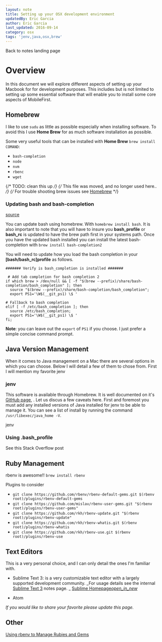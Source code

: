```yaml
---
layout: note
title: Setting up your OSX development environment
updatedBy: Eric Garcia
author: Eric Garcia
last_updated: 2016-09-14
category: osx
tags: 'jenv,java,osx,brew'
---
```



Back to notes <Link to="/notes">landing page</Link>

# Overview

In this document we will explore different aspects of setting up your Macbook for for development purposes. This includes but is not limited to setting up some essential software that will enable you to install some core aspects of MobileFirst.

## Homebrew

I like to use `sudu` as little as possible especially when installing software. To avoid this I use **Home Brew** for as much software installation as possible.

Some very useful tools that can be installed with **Home Brew** `brew install COMAND`:

- `bash-completion`
- `node`
- `nvm`
- `rbenc`
- `wget`

{/* TODO: clean this up */}
{/* This file was moved, and no longer used here.. */}
{/* For trouble shooting brew issues see [Homebrew](./homebrew) */}

### Updating bash and bash-completion

[source][bash_completion_source]

You can update bash using homebrew. With `homebrew install bash`. It is also important to note that you will have to insure you **bash_profile** or **bash_rc** is updated to have the brew path first in your systems path. Once you have the updated bash installed you can install the latest bash-completion with `brew install bash-completion2`

You will need to update how you load the bash completion in your **[bash/bash_rc]profile** as follows.

```shell
####### Verify is bash_completion is installed #######

 # Add tab completion for bash completion 2
if which brew > /dev/null && [ -f "$(brew --prefix)/share/bash-completion/bash_completion" ]; then
  source "$(brew --prefix)/share/bash-completion/bash_completion";
  export PS1='\W$(__git_ps1) \$ '

# Fallback to bash completion
elif [ -f /etc/bash_completion ]; then
  source /etc/bash_completion;
  export PS1='\W$(__git_ps1) \$ '
fi;
```

**Note**: you can leave out the `export` of `PS1` if you choose. I just prefer a simple concise command prompt.

[bash_completion_source]: https://troymccall.com/better-bash-4--completions-on-osx/

## Java Version Management

When it comes to Java management on a Mac there are several options in which you can choose. Below I will detail a few of them to chose from. First I will mention my favorite jenv

### jenv

This software is available through Homebrew. It is well documented on it's <a href="https://github.com/gcuisinier/jenv" target="blank">GitHub page</a>, . Let us discus a few caveats here. First and foremost you must add any installed versions of Java installed for jenv to be able to manage it. You can see a list of install by running the command `/usr/libexec/java_home -V`.

<ExternalLink href="http://www.jenv.be/">jenv</ExternalLink>

### Using .bash_profile

<ExternalLink href="http://stackoverflow.com/questions/26252591/mac-os-x-and-multiple-java-versions/26252993#26252993">
  See this Stack Overflow post
</ExternalLink>

## Ruby Management

rbenv is awesome!! `brew install rbenv`

Plugins to consider

- `git clone https://github.com/rbenv/rbenv-default-gems.git $(rbenv root)/plugins/rbenv-default-gems`
- `git clone https://github.com/mislav/rbenv-user-gems.git "$(rbenv root)/plugins/rbenv-user-gems"`
- `git clone https://github.com/rkh/rbenv-update.git "$(rbenv root)/plugins/rbenv-update"`
- `git clone https://github.com/rkh/rbenv-whatis.git $(rbenv root)/plugins/rbenv-whatis`
- `git clone https://github.com/rkh/rbenv-use.git $(rbenv root)/plugins/rbenv-use`

## Text Editors

This is a very personal choice, and I can only detail the ones I'm familiar with.

- Sublime Text 3: is a very customizable text editor with a largely supported development community.
  _For usage details see the internal [Sublime Text 3](../osx-sublime_text) notes page.
  _ <a href="https://www.sublimetext.com/" target="blank" >Sublime Homepage<i class="material-icons">open_in_new</i></a>

- Atom

_If you would like to share your favorite please update this page._

## Other

<a href="https://robots.thoughtbot.com/using-rbenv-to-manage-rubies-and-gems" target="blank">
  Using rbenv to Manage Rubies and Gems
</a>
